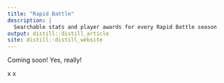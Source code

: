 ```yaml
---
title: "Rapid Battle"
description: |
  Searchable stats and player awards for every Rapid Battle season
output: distill::distill_article
site: distill::distill_website
---
```


Coming soon! Yes, really! 

x
x

